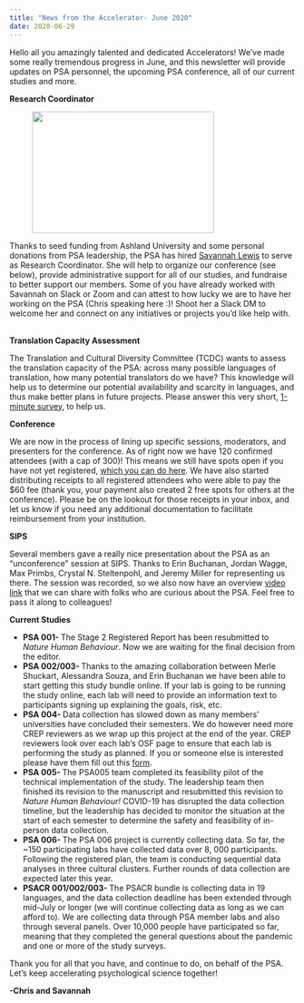 ```yaml
---
title: "News from the Accelerator- June 2020"
date: 2020-06-29
---
```


<!-- wp:paragraph -->
<p>Hello all you amazingly talented and dedicated Accelerators! We’ve made some really tremendous progress in June, and this newsletter will provide updates on PSA personnel, the upcoming PSA conference, all of our current studies and more.</p>
<!-- /wp:paragraph -->

<!-- wp:paragraph -->
<p><strong>Research Coordinator</strong></p>
<!-- /wp:paragraph -->

<!-- wp:image {"align":"right","id":1152,"width":320,"height":214,"sizeSlug":"large"} -->
<div class="wp-block-image"><figure class="alignright size-large is-resized"><img src="https://psysciacc.org/wp-content/uploads/2020/06/IMG_3676-1.jpg" alt="" class="wp-image-1152" width="320" height="214"/></figure></div>
<!-- /wp:image -->

<!-- wp:paragraph -->
<p>Thanks to seed funding from Ashland University and some personal donations from PSA leadership, the PSA has hired <a href="https://twitter.com/Savvylewis15">Savannah Lewis</a> to serve as Research Coordinator. She will help to organize our conference (see below), provide administrative support for all of our studies, and fundraise to better support our members. Some of you have already worked with Savannah on Slack or Zoom and can attest to how lucky we are to have her working on the PSA (Chris speaking here :)! Shoot her a Slack DM to welcome her and connect on any initiatives or projects you’d like help with.</p>
<!-- /wp:paragraph -->

<!-- wp:paragraph -->
<p><strong><br>Translation Capacity Assessment</strong></p>
<!-- /wp:paragraph -->

<!-- wp:paragraph -->
<p>The Translation and Cultural Diversity Committee (TCDC) wants to assess the translation capacity of the PSA: across many possible languages of translation, how many potential translators do we have? This knowledge will help us to determine our potential availability and scarcity in languages, and thus make better plans in future projects. Please answer this very short, <a href="https://docs.google.com/forms/d/e/1FAIpQLSfkWhCPl_Zj1o4EhW3jdwGRLo0Wd9h4aMOW9wXk9wt9CLpYiw/viewform">1-minute survey</a>, to help us.</p>
<!-- /wp:paragraph -->

<!-- wp:paragraph -->
<p><strong>Conference</strong></p>
<!-- /wp:paragraph -->

<!-- wp:paragraph -->
<p>We are now in the process of lining up specific sessions, moderators, and presenters for the conference. As of right now we have 120 confirmed attendees (with a cap of 300)! This means we still have spots open if you have not yet registered, <a href="https://psysciacc.org/the-2020-virtual-meeting-of-the-psychological-science-accelerator/">which you can do here</a>. We have also started distributing receipts to all registered attendees who were able to pay the $60 fee (thank you, your payment also created 2 free spots for others at the conference). Please be on the lookout for those receipts in your inbox, and let us know if you need any additional documentation to facilitate reimbursement from your institution.&nbsp;</p>
<!-- /wp:paragraph -->

<!-- wp:paragraph -->
<p><strong>SIPS&nbsp;</strong></p>
<!-- /wp:paragraph -->

<!-- wp:paragraph -->
<p>Several members gave a really nice presentation about the PSA as an “unconference” session at SIPS. Thanks to Erin Buchanan, Jordan Wagge, Max Primbs, Crystal N. Steltenpohl, and Jeremy Miller for representing us there. The session was recorded, so we also now have an overview <a href="https://www.youtube.com/watch?v=uE8dvPMutvo#action=share">video link</a> that we can share with folks who are curious about the PSA. Feel free to pass it along to colleagues!&nbsp;</p>
<!-- /wp:paragraph -->

<!-- wp:paragraph -->
<p><strong>Current Studies</strong></p>
<!-- /wp:paragraph -->

<!-- wp:list -->
<ul><li><strong>PSA 001- </strong>The Stage 2 Registered Report has been resubmitted to <em>Nature Human Behaviour</em>. Now we are waiting for the final decision from the editor.</li><li><strong>PSA 002/003- </strong>Thanks to the amazing collaboration between Merle Shuckart, Alessandra Souza, and Erin Buchanan we have been able to start getting this study bundle online. If your lab is going to be running the study online, each lab will need to provide an information text to participants signing up explaining the goals, risk, etc. </li><li><strong>PSA 004- </strong>Data collection has slowed down as many members' universities have concluded their semesters. We do however need more CREP reviewers as we wrap up this project at the end of the year. CREP reviewers look over each lab's OSF page to ensure that each lab is performing the study as planned. If you or someone else is interested please have them fill out this <a href="https://docs.google.com/forms/d/e/1FAIpQLSdB7BDtPSI6q_7UxeUcqy4EKNxtYazZwR7P9SVbVKmd6rFBlg/viewform">form</a>.</li><li><strong>PSA 005- </strong>The PSA005 team completed its feasibility pilot of the technical implementation of the study. The leadership team then finished its revision to the manuscript and resubmitted this revision to <em>Nature Human Behaviour!</em> COVID-19 has disrupted the data collection timeline, but the leadership has decided to monitor the situation at the start of each semester to determine the safety and feasibility of in-person data collection.</li><li><strong>PSA 006- </strong>The PSA 006 project is currently collecting data. So far, the ~150 participating labs have collected data over 8, 000 participants. Following the registered plan, the team is conducting sequential data analyses in three cultural clusters. Further rounds of data collection are expected later this year.</li><li><strong>PSACR 001/002/003- </strong>The PSACR bundle is collecting data in 19 languages, and the data collection deadline has been extended through mid-July or longer (we will continue collecting data as long as we can afford to). We are collecting data through PSA member labs and also through several panels. Over 10,000 people have participated so far, meaning that they completed the general questions about the pandemic and one or more of the study surveys. </li></ul>
<!-- /wp:list -->

<!-- wp:paragraph -->
<p></p>
<!-- /wp:paragraph -->

<!-- wp:paragraph -->
<p>Thank you for all that you have, and continue to do, on behalf of the PSA. Let’s keep accelerating psychological science together!</p>
<!-- /wp:paragraph -->

<!-- wp:paragraph -->
<p><strong>-Chris and Savannah</strong></p>
<!-- /wp:paragraph -->
